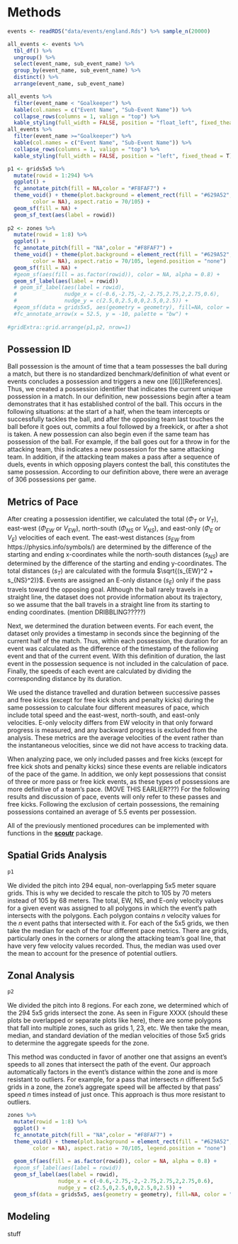 # Methods

```r
events <- readRDS("data/events/england.Rds") %>% sample_n(20000)

all_events <- events %>% 
  tbl_df() %>% 
  ungroup() %>% 
  select(event_name, sub_event_name) %>% 
  group_by(event_name, sub_event_name) %>% 
  distinct() %>% 
  arrange(event_name, sub_event_name) 

all_events %>% 
  filter(event_name < "Goalkeeper") %>% 
  kable(col.names = c("Event Name", "Sub-Event Name")) %>% 
  collapse_rows(columns = 1, valign = "top") %>%
  kable_styling(full_width = FALSE, position = "float_left", fixed_thead = T)
all_events %>% 
  filter(event_name >="Goalkeeper") %>% 
  kable(col.names = c("Event Name", "Sub-Event Name")) %>% 
  collapse_rows(columns = 1, valign = "top") %>%
  kable_styling(full_width = FALSE, position = "left", fixed_thead = T) 
```

```r
p1 <- grids5x5 %>% 
  mutate(rowid = 1:294) %>% 
  ggplot() + 
  fc_annotate_pitch(fill = NA,color = "#F8FAF7") +
  theme_void() + theme(plot.background = element_rect(fill = "#629A52", 
        color = NA), aspect.ratio = 70/105) + 
  geom_sf(fill = NA) + 
  geom_sf_text(aes(label = rowid)) 
  
p2 <- zones %>%  
  mutate(rowid = 1:8) %>% 
  ggplot() +
  fc_annotate_pitch(fill = "NA",color = "#F8FAF7") +
  theme_void() + theme(plot.background = element_rect(fill = "#629A52", 
        color = NA), aspect.ratio = 70/105, legend.position = "none")  + 
  geom_sf(fill = NA) + 
  #geom_sf(aes(fill = as.factor(rowid)), color = NA, alpha = 0.8) + 
  geom_sf_label(aes(label = rowid)) 
  # geom_sf_label(aes(label = rowid),
  #               nudge_x = c(-0.6,-2.75,-2,-2.75,2.75,2,2.75,0.6),
  #               nudge_y = c(2.5,0,2.5,0,0,2.5,0,2.5)) + 
  #geom_sf(data = grids5x5, aes(geometry = geometry), fill=NA, color = "#2E2E2E50") + 
  #fc_annotate_arrow(x = 52.5, y = -10, palette = "bw") + 
  
#gridExtra::grid.arrange(p1,p2, nrow=1)
```

## Possession ID

Ball possession is the amount of time that a team possesses the ball during a match, but there is no standardized benchmark/definition of what event or events concludes a possession and triggers a new one [[6]][References]. Thus, we created a possession identifier that indicates the current unique possession in a match. In our definition, new possessions begin after a team demonstrates that it has established control of the ball. This occurs in the following situations: at the start of a half, when the team intercepts or successfully tackles the ball, and after the opposing team last touches the ball before it goes out, commits a foul followed by a freekick, or after a shot is taken. A new possession can also begin even if the same team has possession of the ball. For example, if the ball goes out for a throw in for the attacking team, this indicates a new possession for the same attacking team. In addition, if the attacking team makes a pass after a sequence of duels, events in which opposing players contest the ball, this constitutes the same possession. According to our definition above, there were an average of 306 possessions per game. 

## Metrics of Pace 

After creating a possession identifier, we calculated the total ($\Phi_{T}$ or $V_{T}$), east-west ($\Phi_{EW}$ or $V_{EW}$), north-south ($\Phi_{NS}$ or $V_{NS}$), and east-only ($\Phi_{E}$ or $V_{E}$) velocities of each event. The east-west distances ($s_{EW}$ from https://physics.info/symbols/) are determined by the difference of the starting and ending x-coordinates while the north-south distances ($s_{NS}$) are determined by the difference of the starting and ending y-coordinates. The total distances ($s_{T}$) are calculated with the formula $\sqrt{(s_{EW}^2 + s_{NS}^2)}$. Events are assigned an E-only distance ($s_{E}$) only if the pass travels toward the opposing goal. Although the ball rarely travels in a straight line, the dataset does not provide information about its trajectory, so we assume that the ball travels in a straight line from its starting to ending coordinates. (mention DRIBBLING?????)

Next, we determined the duration between events. For each event, the dataset only provides a timestamp in seconds since the beginning of the current half of the match. Thus, within each possession, the duration for an event was calculated as the difference of the timestamp of the following event and that of the current event.  With this definition of duration, the last event in the possession sequence is not included in the calculation of pace. Finally, the speeds of each event are calculated by dividing the corresponding distance by its duration. 

We used the distance travelled and duration between successive passes and free kicks (except for free kick shots and penalty kicks) during the same possession to calculate four different measures of pace, which include total speed and the east-west, north-south, and east-only velocities. E-only velocity differs from EW velocity in that only forward progress is measured, and any backward progress is excluded from the analysis. These metrics are the average velocities of the event rather than the instantaneous velocities, since we did not have access to tracking data. 

When analyzing pace, we only included passes and free kicks (except for free kick shots and penalty kicks) since these events are reliable indicators of the pace of the game. In addition, we only kept possessions that consist of three or more pass or free kick events, as these types of possessions are more definitive of a team’s pace. (MOVE THIS EARLIER???) For the following results and discussion of pace, events will only refer to these passes and free kicks. Following the exclusion of certain possessions, the remaining possessions contained an average of 5.5 events per possession. 

All of the previously mentioned procedures can be implemented with functions in the [**scoutr**](https://github.com/shawnsanto/scoutr) package. 

## Spatial Grids Analysis 

```r
p1
```


We divided the pitch into 294 equal, non-overlapping 5x5 meter square grids. This is why we decided to rescale the pitch to 105 by 70 meters instead of 105 by 68 meters. The total, EW, NS, and E-only velocity values for a given event was assigned to all polygons in which the event’s path intersects with the polygons. Each polygon contains $n$ velocity values for the $n$ event paths that intersected with it. For each of the 5x5 grids, we then take the median for each of the four different pace metrics. There are grids, particularly ones in the corners or along the attacking team's goal line, that have very few velocity values recorded. Thus, the median was used over the mean to account for the presence of potential outliers.

## Zonal Analysis 

```r
p2
```

We divided the pitch into 8 regions. For each zone, we determined which of the 294 5x5 grids intersect the zone. As seen in Figure XXXX (should these plots be overlapped or separate plots  like here), there are some polygons that fall into multiple zones, such as grids 1, 23, etc. We then take the mean, median, and standard deviation of the median velocities of those 5x5 grids to determine the aggregate speeds for the zone. 

This method was conducted in favor of another one that assigns an event’s speeds to all zones that intersect the path of the event. Our approach automatically factors in the event’s distance within the zone and is more resistant to outliers. For example, for a pass that intersects $n$ different 5x5 grids in a zone, the zone’s aggregate speed will be affected by that pass’ speed $n$ times instead of just once. This approach is thus more resistant to outliers. 

```r
zones %>%  
  mutate(rowid = 1:8) %>% 
  ggplot() +
  fc_annotate_pitch(fill = "NA",color = "#F8FAF7") +
  theme_void() + theme(plot.background = element_rect(fill = "#629A52", 
        color = NA), aspect.ratio = 70/105, legend.position = "none")  + 
  
  geom_sf(aes(fill = as.factor(rowid)), color = NA, alpha = 0.8) + 
  #geom_sf_label(aes(label = rowid)) 
  geom_sf_label(aes(label = rowid),
                nudge_x = c(-0.6,-2.75,-2,-2.75,2.75,2,2.75,0.6),
                nudge_y = c(2.5,0,2.5,0,0,2.5,0,2.5)) +
  geom_sf(data = grids5x5, aes(geometry = geometry), fill=NA, color = "#2E2E2E50")
```



## Modeling

stuff 




